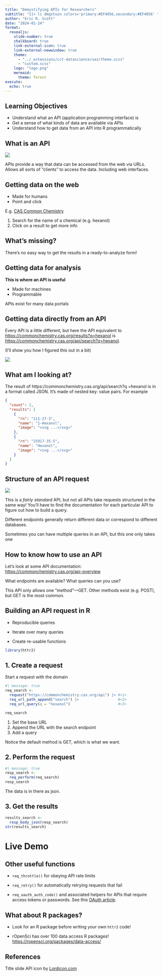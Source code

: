 ```yaml
---
title: "Demystifying APIs for Researchers"
subtitle: "{{< li dmgxtuzn colors='primary:#EF4056,secondary:#EF4056' trigger='loop' scale=100 >}}"
author: "Eric R. Scott"
date: "2024-01-24"
format: 
  revealjs:
    slide-number: true
    chalkboard: true
    link-external-icon: true
    link-external-newwindow: true
    theme: 
      - "../_extensions/cct-datascience/uaz/theme.scss"
      - "custom.scss"
    logo: "logo.png"
    mermaid:
      theme: forest
execute: 
  echo: true
---
```


## Learning Objectives

-   Understand what an API (application programming interface) is
-   Get a sense of what kinds of data are available via APIs
-   Understand how to get data from an API into R programmatically

## What is an API {background-color="white"}

![](api_slide.png){fig-align="center"}

::: notes
APIs provide a way that data can be accessed from the web via URLs.
Allows all sorts of "clients" to access the data.
Including web interfaces.
:::

## Getting data on the web

-   Made for humans
-   Point and click

E.g. [CAS Common Chemistry](https://commonchemistry.cas.org/)

1.  Search for the name of a chemical (e.g. hexanol)
2.  Click on a result to get more info

## What's missing?

There's no easy way to get the results in a ready-to-analyze form!

## Getting data for analysis

**This is where an API is useful**

-   Made for machines
-   Programmable

APIs exist for many data portals

## Getting data directly from an API

Every API is a little different, but here the API equivalent to <https://commonchemistry.cas.org/results?q=hexanol> is <https://commonchemistry.cas.org/api/search?q=hexanol>.

(I'll show you how I figured this out in a bit)

![](json_example.png){fig-align="center"}

## What am I looking at?

The result of https://commonchemistry.cas.org/api/search?q
=hexanol is in a format called JSON.
It's made of nested key: value pairs.
For example

``` json
{
  "count": 2,
  "results": [
    {
      "rn": "111-27-3",
      "name": "1-Hexanol",
      "image": "<svg ...</svg>"
    },
    {
      "rn": "25917-35-5",
      "name": "Hexanol",
      "image": "<svg ...</svg>"
    }
  ]
}
```

## Structure of an API request

![](api_structure.png){fig-align="center"}

::: callout-note
This is a *fairly standard* API, but not all APIs take requests structured in the same way!
You'll have to find the documentation for each particular API to figure out how to build a query.
:::

::: notes
Different endpoints generally return different data or correspond to different databases.

Sometimes you can have multiple queries in an API, but this one only takes one
:::

## How to know how to use an API

Let's look at some API documentation: <https://commonchemistry.cas.org/api-overview>

What endpoints are available?
What queries can you use?

::: callout-note
This API only allows one "method"—GET.
Other methods exist (e.g. POST), but GET is the most common.
:::

## Building an API request in R

-   Reproducible queries

-   Iterate over many queries

-   Create re-usable functions

```r
library(httr2)
```

## 1. Create a request

Start a request with the domain

```r
#| message: true
req_search <-
  request("https://commonchemistry.cas.org/api") |> #<1>
  req_url_path_append("search") |>                  #<2>
  req_url_query(q = "hexanol")                      #<3>

req_search
```

1.  Set the base URL
2.  Append the URL with the search endpoint
3.  Add a query

::: notes
Notice the default method is GET, which is what we want.
:::

## 2. Perform the request

```r
#| message: true
resp_search <- 
  req_perform(req_search)
resp_search
```

::: notes
The data is in there as json.
:::

## 3. Get the results

```r
results_search <- 
  resp_body_json(resp_search)
str(results_search)
```

# Live Demo

<!--# Switch over to participatory live coding working through notes.qmd in a fresh document -->

## Other useful functions

-   `req_throttle()` for obeying API rate limits

-   `req_retry()` for automatically retrying requests that fail

-   `req_oauth_auth_code()` and associated helpers for APIs that require access tokens or passwords.
    See this [OAuth article](https://httr2.r-lib.org/articles/oauth.html).

## What about R packages?

-   Look for an R package before writing your own `httr2` code!

-   rOpenSci has over 100 data access R packages!
    <https://ropensci.org/packages/data-access/>

## References

Title slide API icon by [Lordicon.com](https://lordicon.com/)
